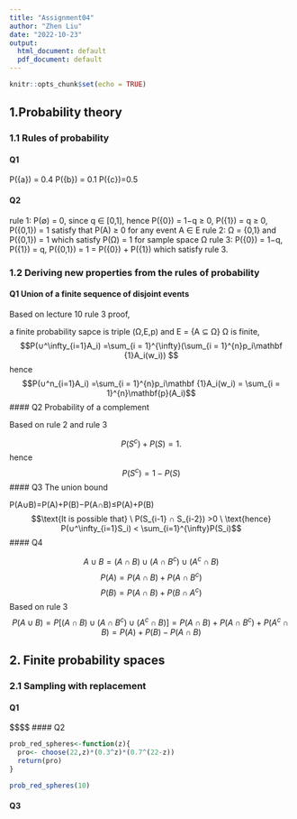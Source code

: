 ```yaml
---
title: "Assignment04"
author: "Zhen Liu"
date: "2022-10-23"
output:
  html_document: default
  pdf_document: default
---
```


```r
knitr::opts_chunk$set(echo = TRUE)
```

## 1.Probability theory 

### 1.1 Rules of probability 

#### Q1
P({a}) = 0.4
P({b}) = 0.1
P({c})=0.5

#### Q2 

rule 1: P(∅) = 0, since q ∈ [0,1], hence P({0}) = 1−q ≥ 0, P({1}) = q ≥ 0, P({0,1}) = 1 satisfy that P(A) ≥ 0 for any event A ∈ E
rule 2: Ω = {0,1} and P({0,1}) = 1 which satisfy P(Ω) = 1 for sample space Ω
rule 3: P({0}) = 1−q, P({1}) = q, P({0,1}) = 1 = P({0}) + P({1}) which satisfy rule 3.

### 1.2 Deriving new properties from the rules of probability

#### Q1 Union of a finite sequence of disjoint events

Based on lecture 10 rule 3 proof,

a finite probability sapce is triple (Ω,E,p) and E = {A ⊆ Ω}
Ω is finite, $$P(∪^\infty_{i=1}A_i) =\sum_{i = 1}^{\infty}(\sum_{i = 1}^{n}p_i\mathbf {1}A_i(w_i)) $$
hence $$P(∪^n_{i=1}A_i) =\sum_{i = 1}^{n}p_i\mathbf {1}A_i(w_i) =  \sum_{i = 1}^{n}\mathbf{p}(A_i)$$
#### Q2 Probability of a complement 

Based on rule 2 and rule 3

$$P(S^c) + P(S)= 1.$$ hence $$P(S^c) = 1 - P(S)$$
#### Q3 The union bound 

P(A∪B)=P(A)+P(B)−P(A∩B)≤P(A)+P(B)
$$\text{It is possible that} \ P(S_{i-1} ∩ S_{i-2}) >0 \ \text{hence} P(∪^\infty_{i=1}S_i) < \sum_{i=1}^{\infty}P(S_i)$$
#### Q4

$$A∪B = (A ∩ B) ∪ (A∩ B^c) ∪ (A^c∩ B)$$
$$P(A)= P(A ∩ B)+P(A∩ B^c)$$
$$P(B)= P(A ∩ B)+P(B∩ A^c)$$
Based on rule 3 
$$P(A ∪ B) = P[(A ∩ B) ∪ (A∩ B^c) ∪ (A^c∩ B)]=
P(A ∩ B) + P(A∩ B^c) + P(A^c∩ B) = P(A) + P(B) - P(A ∩ B)$$

## 2. Finite probability spaces

### 2.1 Sampling with replacement

#### Q1

$$\begin{equation} 
 P(A_{z,22})=\binom{22}{z}*(0.3)^z*(0.7)^{22-z}

\end{equation}$$ 
#### Q2

```r

prob_red_spheres<-function(z){
  pro<- choose(22,z)*(0.3^z)*(0.7^(22-z))
  return(pro)
}


```
```r
prob_red_spheres(10)

```

#### Q3 


